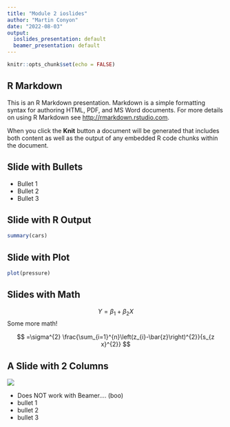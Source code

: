 ```yaml
---
title: "Module 2 ioslides"
author: "Martin Conyon"
date: "2022-08-03"
output:
  ioslides_presentation: default
  beamer_presentation: default
---
```


```r
knitr::opts_chunk$set(echo = FALSE)
```

## R Markdown

This is an R Markdown presentation. Markdown is a simple formatting syntax for authoring HTML, PDF, and MS Word documents. For more details on using R Markdown see <http://rmarkdown.rstudio.com>.

When you click the **Knit** button a document will be generated that includes both content as well as the output of any embedded R code chunks within the document.

## Slide with Bullets

- Bullet 1
- Bullet 2
- Bullet 3

## Slide with R Output

```r
summary(cars)
```

## Slide with Plot

```r
plot(pressure)
```

## Slides with Math

$$
Y=\beta_1 + \beta_2X
$$
Some more math! 

$$
=\sigma^{2} \frac{\sum_{i=1}^{n}\left(z_{i}-\bar{z}\right)^{2}}{s_{z x}^{2}}
$$

## A Slide with 2 Columns {.columns-2}

![](sunstar.png)

- Does NOT work with Beamer.... (boo)
- bullet 1
- bullet 2
- bullet 3